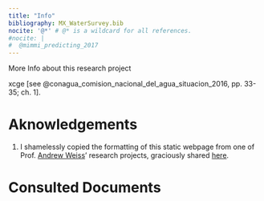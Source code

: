 ```yaml
---
title: "Info"
bibliography: MX_WaterSurvey.bib
nocite: '@*' # @* is a wildcard for all references.
#nocite: |
#  @mimmi_predicting_2017
---
```




More Info about this research project

xcge  [see @conagua_comision_nacional_del_agua_situacion_2016, pp. 33-35;  ch. 1].

# Aknowledgements

1. I shamelessly copied the formatting of this static webpage from one of Prof. [Andrew Weiss](https://www.andrewheiss.com/)' research projects, graciously shared [here](https://stats.andrewheiss.com/donors-ngo-restrictions/).

# Consulted Documents